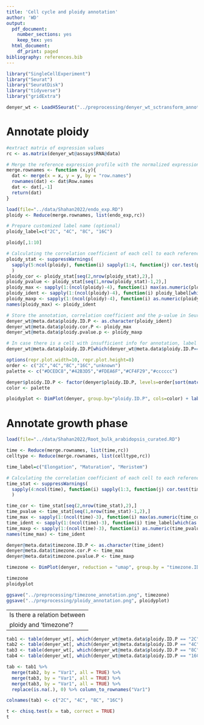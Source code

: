 ```yaml
---
title: 'Cell cycle and ploidy annotation'
author: 'WD'
output:
  pdf_document:
    number_sections: yes
    keep_tex: yes
  html_document:
    df_print: paged
bibliography: references.bib
---
```


```r
library("SingleCellExperiment")
library("Seurat")
library("SeuratDisk")
library("tidyverse")
library("gridExtra")
```

```r
denyer_wt <- LoadH5Seurat("../preprocessing/denyer_wt_sctransform_annotated.h5seurat")
```

# Annotate ploidy

```r
#extract matrix of expression values
rc <- as.matrix(denyer_wt@assays$RNA@data)
```

```r
# Merge the reference expression profile with the normalized expression matrix of our sample  
merge.rownames <- function (x,y){
  dat <- merge(x = x, y = y, by = "row.names")
  rownames(dat) <- dat$Row.names
  dat <- dat[,-1]
  return(dat)
}

load(file="../data/Shahan2022/endo_exp.RD")
ploidy <- Reduce(merge.rownames, list(endo_exp,rc))
```

```r
# Prepare customized label name (optional)
ploidy_label=c("2C", "4C", "8C", "16C")

ploidy[,1:10]
```


```r
# Calculating the correlation coefficient of each cell to each reference expression profile and annotate the cell as the label that it has the highest correlation coefficient with.  
ploidy_stat <- suppressWarnings(
  sapply(5:ncol(ploidy), function(i) sapply(1:4, function(j) cor.test(ploidy[,i],ploidy[,j],method = "pearson")[c(3,4)]))
  )
ploidy_cor <- ploidy_stat[seq(2,nrow(ploidy_stat),2),]
ploidy_pvalue <- ploidy_stat[seq(1,nrow(ploidy_stat)-1,2),]
ploidy_max <- sapply(1:(ncol(ploidy)-4), function(i) max(as.numeric(ploidy_cor[,i])))
ploidy_ident <- sapply(1:(ncol(ploidy)-4), function(i) ploidy_label[which(as.numeric(ploidy_cor[,i])==max(as.numeric(ploidy_cor[,i])))])
ploidy_maxp <- sapply(1:(ncol(ploidy)-4), function(i) as.numeric(ploidy_pvalue[,i])[which(as.numeric(ploidy_cor[,i])==max(as.numeric(ploidy_cor[,i])))])
names(ploidy_max) <- ploidy_ident
```


```r
# Store the annotation, correlation coefficient and the p-value in Seurat object
denyer_wt@meta.data$ploidy.ID.P <- as.character(ploidy_ident)
denyer_wt@meta.data$ploidy.cor.P <- ploidy_max
denyer_wt@meta.data$ploidy.pvalue.p <- ploidy_maxp

# In case there is a cell with insufficient info for annotation, label them as unknown
denyer_wt@meta.data$ploidy.ID.P[which(denyer_wt@meta.data$ploidy.ID.P=="character(0)")]="unknown"
```

```r
options(repr.plot.width=10, repr.plot.height=8)
order <- c("2C","4C","8C","16C","unknown")
palette <- c("#DCEDC8","#42B3D5","#FDEA6F","#CF4F29","#cccccc")

denyer$ploidy.ID.P <- factor(denyer$ploidy.ID.P, levels=order[sort(match(unique(denyer$ploidy.ID.P), order))])
color <- palette

ploidyplot <- DimPlot(denyer, group.by="ploidy.ID.P", cols=color) + labs(x = "", y = "", title = "Ploidy levels")
```


# Annotate growth phase

```r
load(file="../data/Shahan2022/Root_bulk_arabidopsis_curated.RD")
```


```r
time <- Reduce(merge.rownames, list(time,rc))
celltype <- Reduce(merge.rownames, list(celltype,rc))
```

```r
time_label=c("Elongation", "Maturation", "Meristem")
```

```r
# Calculating the correlation coefficient of each cell to each reference expression profile and annotate the cell as the label that it has the highest correlation coefficient with.  
time_stat <- suppressWarnings(
  sapply(4:ncol(time), function(i) sapply(1:3, function(j) cor.test(time[,i],time[,j],method = "pearson")[c(3,4)]))
  )

time_cor <- time_stat[seq(2,nrow(time_stat),2),]
time_pvalue <- time_stat[seq(1,nrow(time_stat)-1,2),]
time_max <- sapply(1:(ncol(time)-3), function(i) max(as.numeric(time_cor[,i])))
time_ident <- sapply(1:(ncol(time)-3), function(i) time_label[which(as.numeric(time_cor[,i])==max(as.numeric(time_cor[,i])))])
time_maxp <- sapply(1:(ncol(time)-3), function(i) as.numeric(time_pvalue[,i])[which(as.numeric(time_cor[,i])==max(as.numeric(time_cor[,i])))])
names(time_max) <- time_ident
```

```r
denyer@meta.data$timezone.ID.P <- as.character(time_ident)
denyer@meta.data$timezone.cor.P <- time_max
denyer@meta.data$timezone.pvalue.P <- time_maxp
```

```r
timezone <- DimPlot(denyer, reduction = "umap", group.by = "timezone.ID.P")+ggtitle("Correlation-based timezone annotation")
```

```r
timezone
ploidyplot

ggsave("../preprocessing/timezone_annotation.png", timezone)
ggsave("../preprocessing/ploidy_annotation.png", ploidyplot)
```

----------------------------
Is there a relation between 
ploidy and 'timezone'?
----------------------------

```r
tab1 <- table(denyer_wt[, which(denyer_wt@meta.data$ploidy.ID.P == "2C")]@meta.data$timezone.ID.P) 
tab2 <- table(denyer_wt[, which(denyer_wt@meta.data$ploidy.ID.P == "4C")]@meta.data$timezone.ID.P) 
tab3 <- table(denyer_wt[, which(denyer_wt@meta.data$ploidy.ID.P == "8C")]@meta.data$timezone.ID.P) 
tab4 <- table(denyer_wt[, which(denyer_wt@meta.data$ploidy.ID.P == "16C")]@meta.data$timezone.ID.P) 

tab <- tab1 %>%
  merge(tab2, by = "Var1", all = TRUE) %>% 
  merge(tab3, by = "Var1", all = TRUE) %>%
  merge(tab3, by = "Var1", all = TRUE) %>%
  replace(is.na(.), 0) %>% column_to_rownames("Var1")

colnames(tab) <- c("2C", "4C", "8C", "16C")
```

```r
t <- chisq.test(x = tab, correct = TRUE)
t
```



